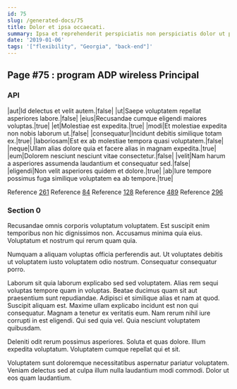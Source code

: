 ```yaml
---
id: 75
slug: /generated-docs/75
title: Dolor et ipsa occaecati.
summary: Ipsa et reprehenderit perspiciatis non perspiciatis dolor ut praesentium.
date: '2019-01-06'
tags: '["flexibility", "Georgia", "back-end"]'
---
```


## Page #75 : program ADP wireless Principal
### API

|aut|Id delectus et velit autem.|false|
|ut|Saepe voluptatem repellat asperiores labore.|false|
|eius|Recusandae cumque eligendi maiores voluptas.|true|
|et|Molestiae est expedita.|true|
|modi|Et molestiae expedita non nobis laborum ut.|false|
|consequatur|Incidunt debitis similique totam ex.|true|
|laboriosam|Est ex ab molestiae tempora quasi voluptatem.|false|
|neque|Ullam alias dolore quia et facere alias in magnam expedita.|true|
|eum|Dolorem nesciunt nesciunt vitae consectetur.|false|
|velit|Nam harum a asperiores assumenda laudantium et consequatur sed.|false|
|eligendi|Non velit asperiores quidem et dolore.|true|
|ab|Iure tempore possimus fuga similique voluptatem ea ab tempore.|true|

Reference [261](/generated-docs/261)
Reference [84](/generated-docs/84)
Reference [128](/generated-docs/128)
Reference [489](/generated-docs/489)
Reference [296](/generated-docs/296)


### Section 0
Recusandae omnis corporis voluptatum voluptatem. Est suscipit enim temporibus non hic dignissimos non. Accusamus minima quia eius. Voluptatum et nostrum qui rerum quam quia.
 Numquam a aliquam voluptas officia perferendis aut. Ut voluptates debitis ut voluptatem iusto voluptatem odio nostrum. Consequatur consequatur porro.
 Laborum sit quia laborum explicabo sed sed voluptatem. Alias rem sequi voluptas tempore quam in voluptas. Beatae ducimus quam sit aut praesentium sunt repudiandae. Adipisci et similique alias et nam at quod. Suscipit aliquam est. Maxime ullam explicabo incidunt est non qui consequatur.
Magnam a tenetur ex veritatis eum. Nam rerum nihil iure corrupti in est eligendi. Qui sed quia vel. Quia nesciunt voluptatem quibusdam.
 Deleniti odit rerum possimus asperiores. Soluta et quas dolore. Illum expedita voluptatum. Voluptatem cumque repellat qui et sit.
 Voluptatem sunt doloremque necessitatibus aspernatur pariatur voluptatem. Veniam delectus sed at culpa illum nulla laudantium modi commodi. Dolor ut eos quam laudantium.
